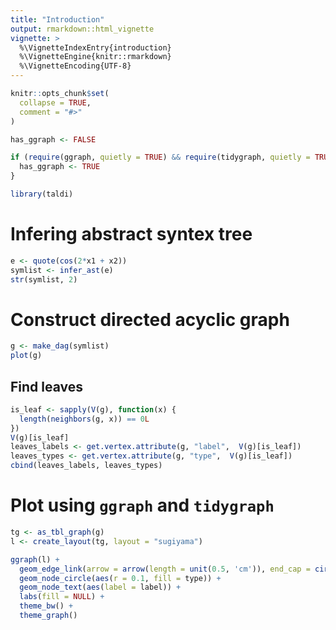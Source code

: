 ```yaml
---
title: "Introduction"
output: rmarkdown::html_vignette
vignette: >
  %\VignetteIndexEntry{introduction}
  %\VignetteEngine{knitr::rmarkdown}
  %\VignetteEncoding{UTF-8}
---
```


```r
knitr::opts_chunk$set(
  collapse = TRUE,
  comment = "#>"
)
```

```r
has_ggraph <- FALSE

if (require(ggraph, quietly = TRUE) && require(tidygraph, quietly = TRUE)) {
  has_ggraph <- TRUE
}
```


```r
library(taldi)
```

# Infering abstract syntex tree

```r
e <- quote(cos(2*x1 + x2))
symlist <- infer_ast(e)
str(symlist, 2)
```

# Construct directed acyclic graph

```r
g <- make_dag(symlist)
plot(g)
```

## Find leaves

```r
is_leaf <- sapply(V(g), function(x) {
  length(neighbors(g, x)) == 0L
})
V(g)[is_leaf]
leaves_labels <- get.vertex.attribute(g, "label",  V(g)[is_leaf])
leaves_types <- get.vertex.attribute(g, "type",  V(g)[is_leaf])
cbind(leaves_labels, leaves_types)
```

# Plot using `ggraph` and `tidygraph`

```r
tg <- as_tbl_graph(g)
l <- create_layout(tg, layout = "sugiyama")

ggraph(l) + 
  geom_edge_link(arrow = arrow(length = unit(0.5, 'cm')), end_cap = circle(0.5, 'cm')) + 
  geom_node_circle(aes(r = 0.1, fill = type)) + 
  geom_node_text(aes(label = label)) + 
  labs(fill = NULL) + 
  theme_bw() + 
  theme_graph()
```


